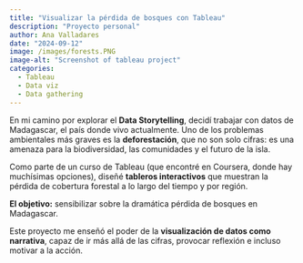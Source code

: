 ```yaml
---
title: "Visualizar la pérdida de bosques con Tableau"
description: "Proyecto personal"
author: Ana Valladares
date: "2024-09-12"
image: /images/forests.PNG
image-alt: "Screenshot of tableau project"
categories:
  - Tableau
  - Data viz
  - Data gathering
---
```


En mi camino por explorar el **Data Storytelling**, decidí trabajar con datos de Madagascar, el país donde vivo actualmente. Uno de los problemas ambientales más graves es la **deforestación**, que no son solo cifras: es una amenaza para la biodiversidad, las comunidades y el futuro de la isla.

Como parte de un curso de Tableau (que encontré en Coursera, donde hay muchísimas opciones), diseñé **tableros interactivos** que muestran la pérdida de cobertura forestal a lo largo del tiempo y por región.\

**El objetivo:** sensibilizar sobre la dramática pérdida de bosques en Madagascar.

Este proyecto me enseñó el poder de la **visualización de datos como narrativa**, capaz de ir más allá de las cifras, provocar reflexión e incluso motivar a la acción.
